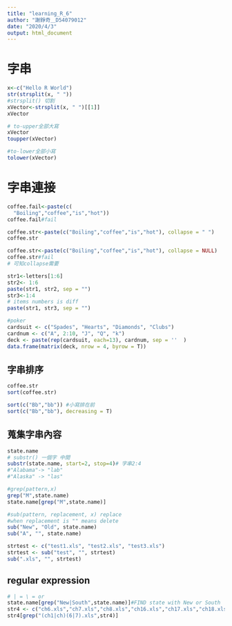 ```yaml
---
title: "learning_R_6"
author: "謝錚奇＿D54079012"
date: "2020/4/3"
output: html_document
---
```


# 字串
```r
x<-c("Hello R World")
str(strsplit(x, " "))
#strsplit() 切割
xVector<-strsplit(x, " ")[[1]]
xVector

# to-upper全部大寫
xVector
toupper(xVector)

#to-lower全部小寫
tolower(xVector)
```

# 字串連接

```r

coffee.fail<-paste(c(
  "Boiling","coffee","is","hot"))
coffee.fail#fail

coffee.str<-paste(c("Boiling","coffee","is","hot"), collapse = " ")
coffee.str

coffee.str<-paste(c("Boiling","coffee","is","hot"), collapse = NULL)
coffee.str#fail
# 可知collapse需要

str1<-letters[1:6]
str2<- 1:6
paste(str1, str2, sep = "")
str3<-1:4
# items numbers is diff
paste(str1, str3, sep = "")

#poker
cardsuit <- c("Spades", "Hearts", "Diamonds", "Clubs")
cardnum <- c("A", 2:10, "J", "Q", "k")
deck <- paste(rep(cardsuit, each=13), cardnum, sep = ''  )
data.frame(matrix(deck, nrow = 4, byrow = T))
```

## 字串排序
```r
coffee.str
sort(coffee.str)

sort(c("Bb","bb")) #小寫排在前
sort(c("Bb","bb"), decreasing = T)
```

## 蒐集字串內容
```r
state.name
# substr() 一個字 中間
substr(state.name, start=2, stop=4)# 字串2:4
#"Alabama"-> "lab" 
#"Alaska" -> "las"

#grep(pattern,x)
grep("M",state.name)
state.name[grep("M",state.name)]

#sub(pattern, replacement, x) replace 
#when replacement is "" means delete
sub("New", "Old", state.name)
sub("A", "", state.name)

strtest <- c("test1.xls", "test2.xls", "test3.xls")
strtest <- sub("test", "", strtest)
sub(".xls", "", strtest)
```

## regular expression
```r
# | = \ = or
state.name[grep("New|South",state.name)]#FIND state with New or South
str4 <- c("ch6.xls","ch7.xls","ch8.xls","ch16.xls","ch17.xls","ch18.xls")
str4[grep("(ch1|ch)(6|7).xls",str4)]
```


